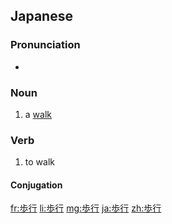{{also|步行}}
==Japanese==
{{ja-kanjitab|ほ|こう|yomi=o}}

===Pronunciation===
* {{ja-pron|ほこう|yomi=o}}

===Noun===
{{ja-noun|ほこう|kyu=步行}}

# a [[walk]]

===Verb===
{{ja-verb-suru|ほこう|kyu=步行|tr=intrans}}

# to walk

====Conjugation====
{{ja-suru|ほこう}}

[[fr:歩行]]
[[li:歩行]]
[[mg:歩行]]
[[ja:歩行]]
[[zh:歩行]]